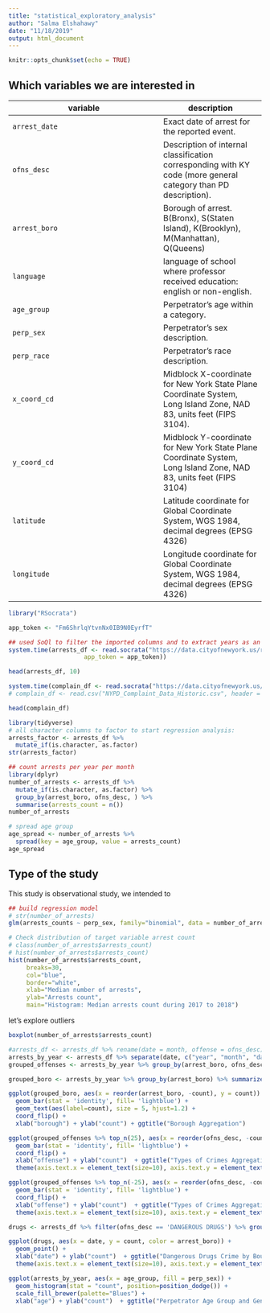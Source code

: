 ```yaml
---
title: "statistical_exploratory_analysis"
author: "Salma Elshahawy"
date: "11/18/2019"
output: html_document
---
```


```r
knitr::opts_chunk$set(echo = TRUE)
```

## Which variables we are interested in

variable         | description
---------------- | -----------
`arrest_date`    | Exact date of arrest for the reported event.
`ofns_desc`      | Description of internal classification corresponding with KY code (more general category than PD description).
`arrest_boro`    | Borough of arrest. B(Bronx), S(Staten Island), K(Brooklyn), M(Manhattan), Q(Queens)
`language`       | language of school where professor received education: english or non-english.
`age_group`      | Perpetrator’s age within a category.
`perp_sex`       | Perpetrator’s sex description.
`perp_race`      | Perpetrator’s race description.
`x_coord_cd`     | Midblock X-coordinate for New York State Plane Coordinate System, Long Island Zone, NAD 83, units feet (FIPS 3104).
`y_coord_cd`     | Midblock Y-coordinate for New York State Plane Coordinate System, Long Island Zone, NAD 83, units feet (FIPS 3104)
`latitude`       | Latitude coordinate for Global Coordinate System, WGS 1984, decimal degrees (EPSG 4326)
`longitude`      | Longitude coordinate for Global Coordinate System, WGS 1984, decimal degrees (EPSG 4326)


```r
library("RSocrata")

app_token <- "Fm6ShrlqYtvnNx0IB9N0EyrfT"

## used SoQl to filter the imported columns and to extract years as an integer from the date
system.time(arrests_df <- read.socrata("https://data.cityofnewyork.us/resource/8h9b-rp9u.csv?$where=arrest_date >= '2017-01-01T00:00:00.000'&$select=date_trunc_ym(arrest_date) as month,ofns_desc,arrest_boro,age_group, perp_sex, perp_race",
                     app_token = app_token))
```

```r
head(arrests_df, 10)
```

```r
system.time(complain_df <- read.socrata("https://data.cityofnewyork.us/resource/5uac-w243.csv?"))
# complain_df <- read.csv("NYPD_Complaint_Data_Historic.csv", header = TRUE, stringsAsFactors = FALSE)
```


```r
head(complain_df)
```


```r
library(tidyverse)
# all character columns to factor to start regression analysis:
arrests_factor <- arrests_df %>%
  mutate_if(is.character, as.factor)
str(arrests_factor)
```


```r
## count arrests per year per month
library(dplyr)
number_of_arrests <- arrests_df %>%
  mutate_if(is.character, as.factor) %>%
  group_by(arrest_boro, ofns_desc, ) %>%
  summarise(arrests_count = n())
number_of_arrests
```

```r

# spread age group
age_spread <- number_of_arrests %>%
  spread(key = age_group, value = arrests_count)
age_spread
```

## Type of the study

This study is observational study, we intended to 
```r
## build regression model
# str(number_of_arrests)
glm(arrests_counts ~ perp_sex, family="binomial", data = number_of_arrests)
```

```r
# Check distribution of target variable arrest count
# class(number_of_arrests$arrests_count)
# hist(number_of_arrests$arrests_count)
hist(number_of_arrests$arrests_count,
     breaks=30,
     col="blue",
     border="white",
     xlab="Median number of arrests",
     ylab="Arrests count",
     main="Histogram: Median arrests count during 2017 to 2018")
```

let's explore outliers 

```r
boxplot(number_of_arrests$arrests_count)
```


```r
#arrests_df <- arrests_df %>% rename(date = month, offense = ofns_desc) 
arrests_by_year <- arrests_df %>% separate(date, c("year", "month", "day"), sep = '-')
grouped_offenses <- arrests_by_year %>% group_by(arrest_boro, ofns_desc) %>% summarize(count = n()) %>% arrange(desc(count))
```

```r
grouped_boro <- arrests_by_year %>% group_by(arrest_boro) %>% summarize(count = n()) %>% arrange(desc(count))
```

```r
ggplot(grouped_boro, aes(x = reorder(arrest_boro, -count), y = count)) + 
  geom_bar(stat = 'identity', fill= 'lightblue') + 
  geom_text(aes(label=count), size = 5, hjust=1.2) +
  coord_flip() + 
  xlab("borough") + ylab("count") + ggtitle("Borough Aggregation") 
```

```r
ggplot(grouped_offenses %>% top_n(25), aes(x = reorder(ofns_desc, -count), y = count)) + 
  geom_bar(stat = 'identity', fill= 'lightblue') + 
  coord_flip() + 
  xlab("offense") + ylab("count")  + ggtitle("Types of Crimes Aggregation") +
  theme(axis.text.x = element_text(size=10), axis.text.y = element_text(size=8))
```

```r
ggplot(grouped_offenses %>% top_n(-25), aes(x = reorder(ofns_desc, -count), y = count)) + 
  geom_bar(stat = 'identity', fill= 'lightblue') + 
  coord_flip() + 
  xlab("offense") + ylab("count")  + ggtitle("Types of Crimes Aggregation") +
  theme(axis.text.x = element_text(size=10), axis.text.y = element_text(size=8))
```

```r
drugs <- arrests_df %>% filter(ofns_desc == 'DANGEROUS DRUGS') %>% group_by(date, arrest_boro) %>% summarize(count = n())
```

```r
ggplot(drugs, aes(x = date, y = count, color = arrest_boro)) +
  geom_point() + 
  xlab("date") + ylab("count")  + ggtitle("Dangerous Drugs Crime by Bourough") +
  theme(axis.text.x = element_text(size=10), axis.text.y = element_text(size=8))
```

```r
ggplot(arrests_by_year, aes(x = age_group, fill = perp_sex)) + 
  geom_histogram(stat = "count", position=position_dodge()) +
  scale_fill_brewer(palette="Blues") + 
  xlab("age") + ylab("count")  + ggtitle("Perpetrator Age Group and Gender Distribution") 
```







